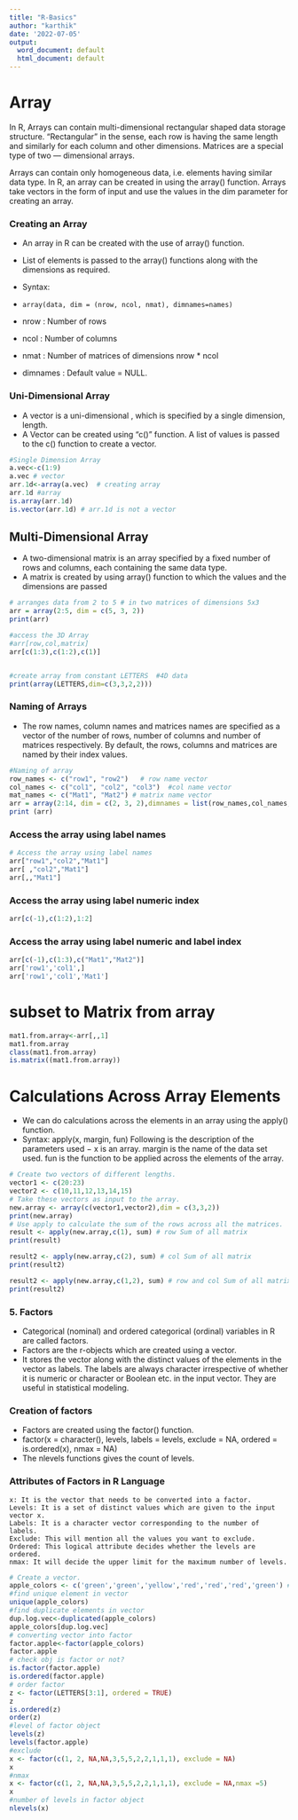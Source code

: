 ---
title: "R-Basics"
author: "karthik"
date: '2022-07-05'
output:
  word_document: default
  html_document: default
---
# Array

In R, Arrays can contain multi-dimensional rectangular shaped data storage structure. “Rectangular” in the sense, each row is having the same length and similarly for each column and other dimensions. Matrices are a special type of two — dimensional arrays.

Arrays can contain only homogeneous data, i.e. elements having similar data type. In R, an array can be created in using the array() function. Arrays take vectors in the form of input and use the values in the dim parameter for creating an array.

### Creating an Array
- An array in R can be created with the use of array() function. 
- List of elements is passed to the array() functions along with the dimensions as required.

- Syntax:

- ```array(data, dim = (nrow, ncol, nmat), dimnames=names)```
- nrow : Number of rows 
- ncol : Number of columns 
- nmat : Number of matrices of dimensions nrow * ncol
- dimnames : Default value = NULL.

### Uni-Dimensional Array
- A vector is a uni-dimensional , which is specified by a single dimension, length.
- A Vector can be created using "c()" function. A list of values is passed to the c() function to create a vector.
```{r}
#Single Dimension Array
a.vec<-c(1:9) 
a.vec # vector
arr.1d<-array(a.vec)  # creating array
arr.1d #array
is.array(arr.1d)
is.vector(arr.1d) # arr.1d is not a vector
```
## Multi-Dimensional Array
- A two-dimensional matrix is an array specified by a fixed number of rows and columns, each containing the same data type.
- A matrix is created by using array() function to which the values and the dimensions are passed
```{r}
# arranges data from 2 to 5 # in two matrices of dimensions 5x3
arr = array(2:5, dim = c(5, 3, 2))
print(arr)
```
```{r}
#access the 3D Array 
#arr[row,col,matrix]
arr[c(1:3),c(1:2),c(1)]



```
```{r}
#create array from constant LETTERS  #4D data
print(array(LETTERS,dim=c(3,3,2,2)))
```
### Naming of Arrays
- The row names, column names and matrices names are specified as a vector of the number of rows, number of columns and number of matrices respectively. By default, the rows, columns and matrices are named by their index values.
```{r}
#Naming of array
row_names <- c("row1", "row2")   # row name vector
col_names <- c("col1", "col2", "col3")  #col name vector
mat_names <- c("Mat1", "Mat2") # matrix name vector
arr = array(2:14, dim = c(2, 3, 2),dimnames = list(row_names,col_names, mat_names))
print (arr)
```
### Access the array using label names
```{r}
# Access the array using label names
arr["row1","col2","Mat1"]
arr[ ,"col2","Mat1"]
arr[,,"Mat1"]

```
### Access the array using label numeric index
```{r}
arr[c(-1),c(1:2),1:2]
```
### Access the array using label numeric and label  index
```{r}
arr[c(-1),c(1:3),c("Mat1","Mat2")]
arr['row1','col1',]
arr['row1','col1','Mat1']
```
# subset to Matrix from array
```{r}
mat1.from.array<-arr[,,1]
mat1.from.array
class(mat1.from.array)
is.matrix((mat1.from.array))
```
# Calculations Across Array Elements
- We can do calculations across the elements in an array using the apply() function.
- Syntax: apply(x, margin, fun)
Following is the description of the parameters used −
    x is an array.
    margin is the name of the data set used.
    fun is the function to be applied across the elements of the array.
```{r}
# Create two vectors of different lengths.
vector1 <- c(20:23)
vector2 <- c(10,11,12,13,14,15)
# Take these vectors as input to the array.
new.array <- array(c(vector1,vector2),dim = c(3,3,2))
print(new.array)
# Use apply to calculate the sum of the rows across all the matrices.
result <- apply(new.array,c(1), sum) # row Sum of all matrix
print(result)    

result2 <- apply(new.array,c(2), sum) # col Sum of all matrix
print(result2)    

result2 <- apply(new.array,c(1,2), sum) # row and col Sum of all matrix
print(result2)
```
### 5. Factors
- Categorical (nominal) and ordered categorical (ordinal) variables in R are called factors.
- Factors are the r-objects which are created using a vector. 
- It stores the vector along with the distinct values of the elements in the vector as labels. The labels are always character irrespective of whether it is numeric or character or Boolean etc. in the input vector. They are useful in statistical modeling.

### Creation of factors
- Factors are created using the factor() function. 
- factor(x = character(), levels, labels = levels, exclude = NA, ordered = is.ordered(x), nmax = NA)
- The nlevels functions gives the count of levels.

### Attributes of Factors in R Language
    x: It is the vector that needs to be converted into a factor.
    Levels: It is a set of distinct values which are given to the input vector x.
    Labels: It is a character vector corresponding to the number of labels.
    Exclude: This will mention all the values you want to exclude.
    Ordered: This logical attribute decides whether the levels are ordered.
    nmax: It will decide the upper limit for the maximum number of levels.


```{r}
# Create a vector.
apple_colors <- c('green','green','yellow','red','red','red','green') #character vector
#find unique element in vector
unique(apple_colors)
#find duplicate elements in vector
dup.log.vec<-duplicated(apple_colors)
apple_colors[dup.log.vec]
# converting vector into factor
factor.apple<-factor(apple_colors)
factor.apple
# check obj is factor or not?
is.factor(factor.apple)
is.ordered(factor.apple)
# order factor
z <- factor(LETTERS[3:1], ordered = TRUE)
z
is.ordered(z)
order(z)
#level of factor object
levels(z)
levels(factor.apple)
#exclude 
x <- factor(c(1, 2, NA,NA,3,5,5,2,2,1,1,1), exclude = NA)
x
#nmax
x <- factor(c(1, 2, NA,NA,3,5,5,2,2,1,1,1), exclude = NA,nmax =5)
x
#number of levels in factor object
nlevels(x)
```






















